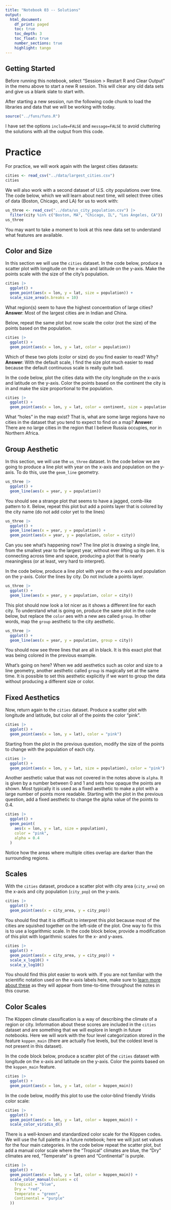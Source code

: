 ```yaml
---
title: "Notebook 03 -- Solutions"
output:
  html_document:
    df_print: paged
    toc: true
    toc_depth: 3
    toc_float: true
    number_sections: true
    highlight: tango
---
```


## Getting Started

Before running this notebook, select "Session > Restart R and Clear Output" in
the menu above to start a new R session. This will clear any old data sets and
give us a blank slate to start with.

After starting a new session, run the following code chunk to load the
libraries and data that we will be working with today.

```r
source("../funs/funs.R")
```

I have set the options `include=FALSE` and `message=FALSE` to avoid cluttering
the solutions with all the output from this code.

# Practice

For practice, we will work again with the largest cities datasets:

```r
cities <- read_csv("../data/largest_cities.csv")
cities
```

We will also work with a second dataset of U.S. city populations over time.
The code below, which we will learn about next time, will select three
cities of data (Boston, Chicago, and LA) for us to work with:

```r
us_three <- read_csv("../data/us_city_population.csv") |>
  filter(city %in% c("Boston, MA", "Chicago, IL", "Los Angeles, CA"))
us_three
```

You may want to take a moment to look at this new data set to understand what
features are available.

## Color and Size

In this section we will use the `cities` dataset. In the code below, produce a
scatter plot with longitude on the x-axis and latitude on the y-axis. Make the
points scale with the size of the city's population.

```r
cities |>
  ggplot() +
  geom_point(aes(x = lon, y = lat, size = population)) +
  scale_size_area(n.breaks = 10)
```

What region(s) seem to have the highest concentration of large cities?
**Answer**: Most of the largest cities are in Indian and China.

Below, repeat the same plot but now scale the color (not the size) of the
points based on the population.

```r
cities |>
  ggplot() +
  geom_point(aes(x = lon, y = lat, color = population))
```

Which of these two plots (color or size) do you find easier to read? Why?
**Answer**: With the default scale, I find the size plot much easier to read because the default continuous scale is really quite bad.

In the code below, plot the cities data with the city longitude on the x-axis
and latitude on the y-axis. Color the points based on the continent the city
is in and make the size proportional to the population.

```r
cities |>
  ggplot() +
  geom_point(aes(x = lon, y = lat, color = continent, size = population))
```

What "holes" in the map exist? That is, what are some large regions have no
cities in the dataset that you tend to expect to find on a map?
**Answer**: There are no large cities in the region that I believe Russia occupies, nor in Northern Africa.

## Group Aesthetic

In this section, we will use the `us_three` dataset. In the code below we are
going to produce a line plot with year on the x-axis and population on the
y-axis. To do this, use the `geom_line` geometry.

```r
us_three |>
  ggplot() +
  geom_line(aes(x = year, y = population))
```

You should see a strange plot that seems to have a jagged, comb-like pattern to
it. Below, repeat this plot but add a points layer that is colored by the city
name (do not add color yet to the lines)

```r
us_three |>
  ggplot() +
  geom_line(aes(x = year, y = population)) +
  geom_point(aes(x = year, y = population, color = city))
```

Can you see what's happening now? The line plot is drawing a single line,
from the smallest year to the largest year, without ever lifting up its pen.
It is connecting across time and space, producing a plot that is nearly
meaningless (or at least, very hard to interpret).

In the code below, produce a line plot with year on the x-axis and population
on the y-axis. Color the lines by city. Do not include a points layer.

```r
us_three |>
  ggplot() +
  geom_line(aes(x = year, y = population, color = city))
```

This plot should now look a lot nicer as it shows a different line for each
city. To understand what is going on, produce the same plot in the code below,
but replace the `color` aes with a new aes called `group`. In other words, map
the `group` aesthetic to the city aesthetic.

```r
us_three |>
  ggplot() +
  geom_line(aes(x = year, y = population, group = city))
```

You should now see three lines that are all in black. It is this exact plot
that was being colored in the previous example.

What's going on here? When we add aesthetics such as color and size to a line
geometry, another aesthetic called `group` is magically set at the same time.
It is possible to set this aesthetic explicitly if we want to group the data
without producing a different size or color.

## Fixed Aesthetics

Now, return again to the `cities` dataset. Produce a scatter plot with
longitude and latitude, but color all of the points the color "pink".

```r
cities |>
  ggplot() +
  geom_point(aes(x = lon, y = lat), color = "pink")
```

Starting from the plot in the previous question, modify the size of the points
to change with the population of each city.

```r
cities |>
  ggplot() +
  geom_point(aes(x = lon, y = lat, size = population), color = "pink")
```

Another aesthetic value that was not covered in the notes above is `alpha`.
It is given by a number between 0 and 1 and sets how opaque the points are
shown. Most typically it is used as a fixed aesthetic to make a plot with a
large number of points more readable. Starting with the plot in the previous
question, add a fixed aesthetic to change the alpha value of the points to 0.4.

```r
cities |>
  ggplot() +
  geom_point(
    aes(x = lon, y = lat, size = population),
    color = "pink",
    alpha = 0.4
  )
```

Notice how the areas where multiple cities overlap are darker than the
surrounding regions.

## Scales

With the `cities` dataset, produce a scatter plot with city area (`city_area`)
on the x-axis and city population (`city_pop`) on the y-axis.

```r
cities |>
  ggplot() +
  geom_point(aes(x = city_area, y = city_pop))
```

You should find that it is difficult to interpret this plot because most of the
cities are squished together on the left-side of the plot. One way to fix this
is to use a logarithmic scale. In the code block below, provide a modification
of this plot with logarithmic scales for the x- and y-axes.

```r
cities |>
  ggplot() +
  geom_point(aes(x = city_area, y = city_pop)) +
  scale_x_log10() +
  scale_y_log10()
```

You should find this plot easier to work with. If you are not familiar with
the scientific notation used on the x-axis labels here, make sure to
[learn more about these](https://en.wikipedia.org/wiki/Scientific_notation)
as they will appear from time-to-time throughout the notes in this course.

## Color Scales

The Köppen climate classification is a way of describing the climate of a region
or city. Information about these scores are included in the `cities` dataset and
are something that we will explore in length in future notebooks. Here we will
work with the four level categorization stored in the feature `koppen_main`
(there are actually five levels, but the coldest level is not present in this
dataset).

In the code block below, produce a scatter plot of the `cities` dataset with
longitude on the x-axis  and latitude on the y-axis. Color the points based on
the `koppen_main` feature.

```r
cities |>
  ggplot() +
  geom_point(aes(x = lon, y = lat, color = koppen_main))
```

In the code below, modify this plot to use the color-blind friendly Viridis
color scale:

```r
cities |>
  ggplot() +
  geom_point(aes(x = lon, y = lat, color = koppen_main)) +
  scale_color_viridis_d()
```

There is a well-known and standardized color scale for the Köppen codes. We will
use the full palette in a future notebook; here we will just set values for the
four main categories. In the code below repeat the scatter plot, but add a manual
color scale where the "Tropical" climates are blue, the "Dry" climates are red,
"Temperate" is green and "Continental" is purple.

```r
cities |>
  ggplot() +
  geom_point(aes(x = lon, y = lat, color = koppen_main)) +
  scale_color_manual(values = c(
    Tropical = "blue",
    Dry = "red",
    Temperate = "green",
    Continental = "purple"
  ))
```
